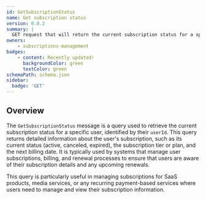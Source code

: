 ```yaml
---
id: GetSubscriptionStatus
name: Get subscription status
version: 0.0.2
summary: |
  GET request that will return the current subscription status for a specific user, identified by their userId.
owners:
    - subscriptions-management
badges:
    - content: Recently updated!
      backgroundColor: green
      textColor: green
schemaPath: schema.json
sidebar:
  badge: 'GET'
---
```



## Overview

The `GetSubscriptionStatus` message is a query used to retrieve the current subscription status for a specific user, identified by their `userId`. This query returns detailed information about the user's subscription, such as its current status (active, canceled, expired), the subscription tier or plan, and the next billing date. It is typically used by systems that manage user subscriptions, billing, and renewal processes to ensure that users are aware of their subscription details and any upcoming renewals.

This query is particularly useful in managing subscriptions for SaaS products, media services, or any recurring payment-based services where users need to manage and view their subscription information.

<NodeGraph />

<SchemaViewer file="schema.json" title="JSON Schema" maxHeight="500" />